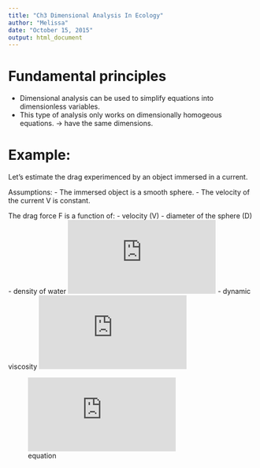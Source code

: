 ```yaml
---
title: "Ch3 Dimensional Analysis In Ecology"
author: "Melissa"
date: "October 15, 2015"
output: html_document
---
```


# Fundamental principles

- Dimensional analysis can be used to simplify equations into dimensionless variables. 
- This type of analysis only works on dimensionally homogeous equations. -> have the same dimensions. 

# Example:

Let's estimate the drag experimenced by an object immersed in a current.

Assumptions:
- The immersed object is a smooth sphere.
- The velocity of the current V is constant. 

The drag force F is a function of:
- velocity (V)
- diameter of the sphere (D)
- density of water ![equation](http://www.sciweavers.org/tex2img.php?eq=%20%28%5Crho%29%20&bc=White&fc=Black&im=jpg&fs=12&ff=arev&edit=0)
- dynamic viscosity ![equation](http://www.sciweavers.org/tex2img.php?eq=%20%28%20%5Ceta%20%29%20&bc=White&fc=Black&im=jpg&fs=12&ff=arev&edit=0)

![equation](http://www.sciweavers.org/tex2img.php?eq=F%20%3D%20f%28V%2C%20D%2C%20%20%5Crho%20%2C%20%5Ceta%20%29&bc=White&fc=Black&im=jpg&fs=12&ff=arev&edit=0)
